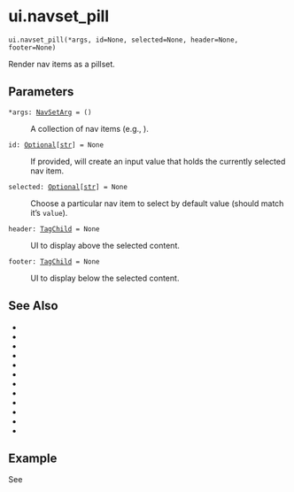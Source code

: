 # ui.navset_pill { #shiny.ui.navset_pill }

`ui.navset_pill(*args, id=None, selected=None, header=None, footer=None)`

Render nav items as a pillset.

## Parameters

<code><span class="parameter-name">*args</span><span class="parameter-annotation-sep">:</span> <span class="parameter-annotation">[NavSetArg](`shiny.types.NavSetArg`)</span> <span class="parameter-default-sep">=</span> <span class="parameter-default">()</span></code>

:   A collection of nav items (e.g., [](:func:`shiny.ui.nav_panel`)).

<code><span class="parameter-name">id</span><span class="parameter-annotation-sep">:</span> <span class="parameter-annotation">[Optional](`typing.Optional`)\[[str](`str`)\]</span> <span class="parameter-default-sep">=</span> <span class="parameter-default">None</span></code>

:   If provided, will create an input value that holds the currently selected nav
    item.

<code><span class="parameter-name">selected</span><span class="parameter-annotation-sep">:</span> <span class="parameter-annotation">[Optional](`typing.Optional`)\[[str](`str`)\]</span> <span class="parameter-default-sep">=</span> <span class="parameter-default">None</span></code>

:   Choose a particular nav item to select by default value (should match it's
    ``value``).

<code><span class="parameter-name">header</span><span class="parameter-annotation-sep">:</span> <span class="parameter-annotation">[TagChild](`htmltools.TagChild`)</span> <span class="parameter-default-sep">=</span> <span class="parameter-default">None</span></code>

:   UI to display above the selected content.

<code><span class="parameter-name">footer</span><span class="parameter-annotation-sep">:</span> <span class="parameter-annotation">[TagChild](`htmltools.TagChild`)</span> <span class="parameter-default-sep">=</span> <span class="parameter-default">None</span></code>

:   UI to display below the selected content.

## See Also

* [](:func:`~shiny.ui.nav_panel`)
* [](:func:`~shiny.ui.nav_menu`)
* [](:func:`~shiny.ui.nav_control`)
* [](:func:`~shiny.ui.nav_spacer`)
* [](:func:`~shiny.ui.navset_bar`)
* [](:func:`~shiny.ui.navset_tab`)
* [](:func:`~shiny.ui.navset_underline`)
* [](:func:`~shiny.ui.navset_card_tab`)
* [](:func:`~shiny.ui.navset_card_pill`)
* [](:func:`~shiny.ui.navset_card_underline`)
* [](:func:`~shiny.ui.navset_pill_list`)
* [](:func:`~shiny.ui.navset_hidden`)



## Example

See [](:func:`~shiny.ui.nav_panel`)